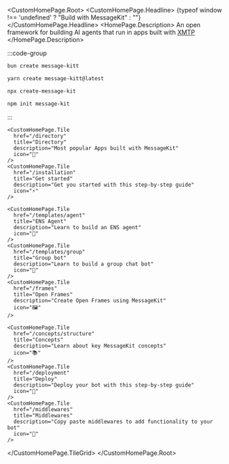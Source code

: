 
<CustomHomePage.Root>
<CustomHomePage.Headline>
  {typeof window !== 'undefined' ? "Build with MessageKit" : ""}
</CustomHomePage.Headline>
  <HomePage.Description>
    An open framework for building AI agents that run in apps built with [XMTP](https://docs.xmtp.org) 
  </HomePage.Description>

<div className="custom-homepage-tile-grid-container" style={{ 
  marginTop: '2rem', 
  marginBottom: '2rem', 
  width: '75%', 
  maxWidth: '400px', 
  margin: '2rem auto',
  textAlign: 'center'
}}>

:::code-group

```bash [bun]
bun create message-kitt
```

```bash [yarn]
yarn create message-kitt@latest
```

```bash [npx]
npx create-message-kit
```

```bash [npm]
npm init message-kit
```

:::

</div>
  <CustomHomePage.TileGrid>

    <CustomHomePage.Tile
      href="/directory"
      title="Directory"
      description="Most popular Apps built with MessageKit"
      icon="💬"
    />
    <CustomHomePage.Tile
      href="/installation"
      title="Get started"
      description="Get you started with this step-by-step guide"
      icon="⚡️"
    />

    <CustomHomePage.Tile
      href="/templates/agent"
      title="ENS Agent"
      description="Learn to build an ENS agent"
      icon="🧠"
    />
    <CustomHomePage.Tile
      href="/templates/group"
      title="Group bot"
      description="Learn to build a group chat bot"
      icon="💬"
    />
    <CustomHomePage.Tile
      href="/frames"
      title="Open Frames"
      description="Create Open Frames using MessageKit"
      icon="🖼️"
    />

    <CustomHomePage.Tile
      href="/concepts/structure"
      title="Concepts"
      description="Learn about key MessageKit concepts"
      icon="📚"
    />
    <CustomHomePage.Tile
      href="/deployment"
      title="Deploy"
      description="Deploy your bot with this step-by-step guide"
      icon="🤖"
    />
    <CustomHomePage.Tile
      href="/middlewares"
      title="Middlewares"
      description="Copy paste middlewares to add functionality to your bot"
      icon="🔧"
    />

  </CustomHomePage.TileGrid>
</CustomHomePage.Root>
